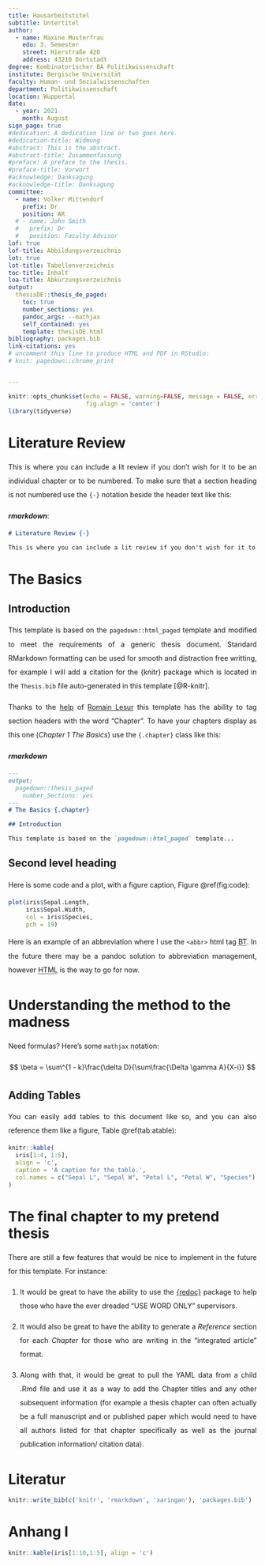 ```yaml
---
title: Hausarbeitstitel
subtitle: Untertitel
author: 
  - name: Maxine Musterfrau
    edu: 3. Semester
    street: Hierstraße 420
    address: 43210 Dortstadt
degree: Kombinatorischer BA Politikwissenschaft
institute: Bergische Universität 
faculty: Human- und Sozialwissenschaften
department: Politikwissenschaft
location: Wuppertal
date:
  - year: 2021
    month: August
sign_page: true
#dedication: A dedication line or two goes here.
#dedication-title: Widmung
#abstract: This is the abstract.
#abstract-title: Zusammenfassung
#preface: A preface to the thesis.
#preface-title: Vorwort
#acknowledge: Danksagung
#acknowledge-title: Danksagung
committee:
  - name: Volker Mittendorf
    prefix: Dr
    position: AR
  # - name: John Smith
  #   prefix: Dr
  #   position: Faculty Advisor
lof: true
lof-title: Abbildungsverzeichnis
lot: true
lot-title: Tabellenverzeichnis
toc-title: Inhalt
loa-title: Abkürzungsverzeichnis
output:
  thesisDE::thesis_de_paged: 
    toc: true
    number_sections: yes
    pandoc_args: --mathjax
    self_contained: yes
    template: thesisDE.html
bibliography: packages.bib
link-citations: yes
# uncomment this line to produce HTML and PDF in RStudio:
# knit: pagedown::chrome_print


---
```


<style type="text/css">
p {
  line-height: 200%;
  text-align: justify;
}
</style>

```r
knitr::opts_chunk$set(echo = FALSE, warning=FALSE, message = FALSE, error = FALSE,
                      fig.align = 'center')
library(tidyverse)
```

# Literature Review {-}



This is where you can include a lit review if you don't wish for it to be an individual chapter or to be numbered. To make sure that a section heading is not numbered use the `{-}` notation beside the header text like this:

_**rmarkdown**_:

```markdown
# Literature Review {-}

This is where you can include a lit review if you don't wish for it to be an individual chapter or to be numbered. To make sure that a section heading is not numbered use the `{-}` notation beside the header text like this:
```

# The Basics {.chapter}

## Introduction

This template is based on the `pagedown::html_paged` template and modified to meet the requirements of a generic thesis document. Standard RMarkdown formatting can be used for smooth and distraction free writting, for example I will add a citation for the {knitr} package which is located in the `Thesis.bib` file auto-generated in this template [@R-knitr].

Thanks to the [help](https://github.com/rstudio/pagedown/issues/101) of [Romain Lesur](https://github.com/RLesur) this template has the ability to tag section headers with the word "Chapter ". To have your chapters display as this one (_Chapter 1 The Basics_) use the `{.chapter}` class like this:

_**rmarkdown**_
```markdown
---
output:
  pagedown::thesis_paged
    number_Sections: yes
---
# The Basics {.chapter}

## Introduction

This template is based on the `pagedown::html_paged` template...
```

## Second level heading

Here is some code and a plot, with a figure caption, Figure \@ref(fig:code):

```r
plot(iris$Sepal.Length,
     iris$Sepal.Width,
     col = iris$Species,
     pch = 19)
```

Here is an example of an abbreviation where I use the `<abbr>` html tag <abbr title="Brent Thorne">BT</abbr>. In the future there may be a pandoc solution to abbreviation management, however <abbr title="Hyper Text Markup Language">HTML</abbr> is the way to go for now.

# Understanding the method to the madness {.chapter}

Need formulas? Here's some `mathjax` notation:

$$
\beta = \sum^{1 - k}\frac{\delta D}{\sum\frac{\Delta \gamma A}{X-i}}
$$

## Adding Tables

You can easily add tables to this document like so, and you can also reference them like a figure, Table \@ref(tab:atable):

```r
knitr::kable(
  iris[1:4, 1:5],
  align = 'c',
  caption = 'A caption for the table.',
  col.names = c("Sepal L", "Sepal W", "Petal L", "Petal W", "Species")
)
```

# The final chapter to my pretend thesis {.chapter}

There are still a few features that would be nice to implement in the future for this template. For instance:

1. It would be great to have the ability to use the [{redoc}](https://github.com/noamross/redoc) package to help those who have the ever dreaded "USE WORD ONLY" supervisors.

2. It would also be great to have the ability to generate a _Reference_ section for each _Chapter_ for those who are writing in the "integrated article" format.

3. Along with that, it would be great to pull the YAML data from a child .Rmd file and use it as a way to add the Chapter titles and any other subsequent information (for example a thesis chapter can often actually be a full manuscript and or published paper which would need to have all authors listed for that chapter specifically as well as the journal publication information/ citation data).

# Literatur {-}

```r
knitr::write_bib(c('knitr', 'rmarkdown', 'xaringan'), 'packages.bib')
```

<!-- This '<div id="refs"></div>' needs to 
be here if you have appendix pages 
otherwise you can remove it.-->
<div id="refs"></div> 

# Anhang I {-}

```r
knitr::kable(iris[1:10,1:5], align = 'c')
```
